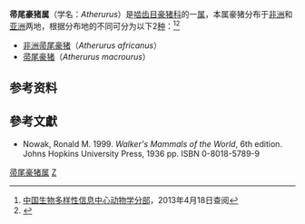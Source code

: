 {{Automatic taxobox
| taxon = Atherurus
| image = Porcupine bushmeat in Cameroon.jpg
| image_caption = [[非洲帚尾豪猪|非洲帚尾豪猪]]（''Atherurus africanus''）
| authority = [[弗列德利克·居维叶|F. Cuvier]]，1829
}}
'''帚尾豪猪属'''（学名：''Atherurus''）是[[啮齿目|啮齿目]][[豪猪科|豪猪科]]的一[[属_(生物)|属]]，本属豪猪分布于[[非洲|非洲]]和[[亚洲|亚洲]]两地，根据分布地的不同可分为以下2[[物种|种]]：<ref>[http://zd1.brim.ac.cn/Mnamelist.asp?x_L_name=Atherurus&z_L_name=LIKE%2C%27%25%2C%25%27 中国生物多样性信息中心动物学分部]{{dead link|date=2018年2月 |bot=InternetArchiveBot |fix-attempted=yes }}，2013年4月18日查阅</ref><ref>{{Cite book|edition=Di 1 ban|chapter=Zhongguo bin wei dong wu hong pi shu. Shou lei|url=https://www.worldcat.org/oclc/41240083|publisher=Ke xue chu ban she|date=1998|location=Beijing|isbn=7-03-006400-3|oclc=41240083|first=Song|last=Wang|last2=汪松.|last3=China. Guo jia huan jing bao hu ju|last4=Zhonghua Renmin Gongheguo bin wei wu zhong ke xue wei yuan hui|last5=China. 国家环境保护局.|last6=中华人民共和国濒危物种科学委员会.|title=中国濒危动物红皮书：兽类}}</ref>
*[[非洲帚尾豪猪|非洲帚尾豪猪]]（''Atherurus africanus''）
*[[帚尾豪猪|帚尾豪猪]]（''Atherurus macrourus''）

==参考资料==
{{reflist}}

== 參考文獻 ==
{{commons category|Atherurus}}
*Nowak, Ronald M. 1999. ''Walker's Mammals of the World'', 6th edition. Johns Hopkins University Press, 1936 pp. ISBN 0-8018-5789-9
{{Taxonbar|from=Q780143}}

[[Category:帚尾豪猪属|]]
[[Category:豪猪科|Z]]